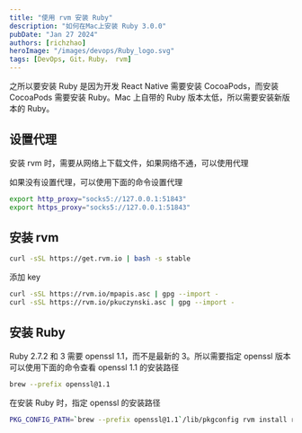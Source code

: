 ```yaml
---
title: "使用 rvm 安装 Ruby"
description: "如何在Mac上安装 Ruby 3.0.0"
pubDate: "Jan 27 2024"
authors: [richzhao]
heroImage: "/images/devops/Ruby_logo.svg"
tags: [DevOps, Git，Ruby， rvm]
---
```


之所以要安装 Ruby 是因为开发 React Native 需要安装 CocoaPods，而安装 CocoaPods 需要安装 Ruby。Mac 上自带的 Ruby 版本太低，所以需要安装新版本的 Ruby。


## 设置代理
安装 rvm 时，需要从网络上下载文件，如果网络不通，可以使用代理

如果没有设置代理，可以使用下面的命令设置代理

```bash
export http_proxy="socks5://127.0.0.1:51843"
export https_proxy="socks5://127.0.0.1:51843"
```

## 安装 rvm

```bash
curl -sSL https://get.rvm.io | bash -s stable
```

添加 key

```bash
curl -sSL https://rvm.io/mpapis.asc | gpg --import -
curl -sSL https://rvm.io/pkuczynski.asc | gpg --import -
```

## 安装 Ruby

Ruby 2.7.2 和 3 需要 openssl 1.1，而不是最新的 3。所以需要指定 openssl 版本
可以使用下面的命令查看 openssl 1.1 的安装路径

```bash
brew --prefix openssl@1.1
```

在安装 Ruby 时，指定 openssl 的安装路径

```bash
PKG_CONFIG_PATH=`brew --prefix openssl@1.1`/lib/pkgconfig rvm install ruby@latest --with-openssl-dir=`brew --prefix openssl@1.1`
```
